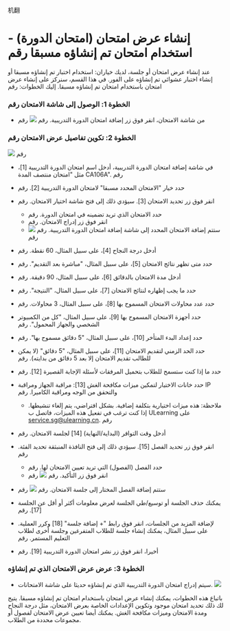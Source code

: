 机翻
# إنشاء عرض امتحان (امتحان الدورة) - استخدام امتحان تم إنشاؤه مسبقا رقم 

 عند إنشاء عرض امتحان أو جلسة، لديك خياران: استخدام اختبار تم إنشاؤه مسبقا أو إنشاء اختبار عشوائي تم إنشاؤه على الفور. في هذا القسم، سنركز على إنشاء عرض امتحان باستخدام امتحان تم إنشاؤه مسبقا. إليك الخطوات: رقم 

 ### الخطوة 1: الوصول إلى شاشة الامتحان رقم 

 - من شاشة الامتحان، انقر فوق زر إضافة امتحان الدورة التدريبية. رقم 
 ![]( /img/utest/teacher/offering01.png) رقم 

 ### الخطوة 2: تكوين تفاصيل عرض الامتحان رقم 

 ![]( /img/utest/teacher/offering02.png) رقم 

 - في شاشة إضافة امتحان الدورة التدريبية، أدخل اسم امتحان الدورة التدريبية [1]، مثل "امتحان منتصف المدة CA106A". رقم 
 - حدد خيار "الامتحان المحدد مسبقا" لامتحان الدورة التدريبية [2]. رقم 
 - انقر فوق زر تحديد الامتحان [3]. سيؤدي ذلك إلى فتح شاشة اختيار الامتحان. رقم 
     - حدد الامتحان الذي تريد تضمينه في امتحان الدورة. رقم 
     - انقر فوق زر إدراج الامتحان. رقم 
     - ستتم إضافة الامتحان المحدد إلى شاشة إضافة امتحان الدورة التدريبية. رقم 
     ![]( /img/utest/teacher/offering03.png) رقم 
 
 - أدخل درجة النجاح [4]، على سبيل المثال، 60 نقطة. رقم 
 - حدد متى تظهر نتائج الامتحان [5]، على سبيل المثال، "مباشرة بعد التقديم". رقم 
 - أدخل مدة الامتحان بالدقائق [6]، على سبيل المثال، 90 دقيقة. رقم 
 - حدد ما يجب إظهاره لنتائج الامتحان [7]، على سبيل المثال، "النتيجة". رقم 
 - حدد عدد محاولات الامتحان المسموح بها [8]، على سبيل المثال، 3 محاولات. رقم 
 - حدد أجهزة الامتحان المسموح بها [9]، على سبيل المثال، "كل من الكمبيوتر الشخصي والجهاز المحمول". رقم 
 - حدد إعداد البدء المتأخر [10]، على سبيل المثال، "5 دقائق مسموح بها". رقم 
 - حدد الحد الزمني لتقديم الامتحان [11]، على سبيل المثال، "5 دقائق" (لا يمكن للطالب تقديم الامتحان إلا بعد 5 دقائق من بدايته). رقم 
 - حدد ما إذا كنت ستسمح للطلاب بتحميل المرفقات لأسئلة الإجابة القصيرة [12]. رقم 
 - حدد خانات الاختيار لتمكين ميزات مكافحة الغش [13]: مراقبة الجهاز ومراقبة IP والتحقق من الوجه ومراقبة الكاميرا. رقم 
     - ملاحظة: هذه ميزات اختيارية بتكلفة إضافية. بشكل افتراضي، يتم إلغاء تنشيطها. إذا كنت ترغب في تفعيل هذه الميزات، فاتصل ب ULearning على service.sg@ulearning.cn. رقم 
 - أدخل وقت التوافر (البداية/النهاية) [14] لجلسة الامتحان. رقم 
 - انقر فوق زر تحديد الفصل [15]. سيؤدي ذلك إلى فتح النافذة المنبثقة تحديد الفئة. رقم 
     - حدد الفصل (الفصول) التي تريد تعيين الامتحان لها. رقم 
     - انقر فوق زر التأكيد. رقم 
 ![]( /img/utest/teacher/offering04.png) رقم 
 
 - ستتم إضافة الفصل المختار إلى جلسة الامتحان. رقم 
 ![]( /img/utest/teacher/offering05.png) رقم 
 
 - يمكنك حذف الجلسة أو توسيع/طي الجلسة لعرض معلومات أكثر أو أقل عن الجلسة [17]. رقم 
 - لإضافة المزيد من الجلسات، انقر فوق رابط "+ إضافة جلسة" [18] وكرر العملية. على سبيل المثال، يمكنك إنشاء جلسة للطلاب المتفرغين وجلسة أخرى لطلاب التعليم المستمر. رقم 
 - أخيرا، انقر فوق زر نشر امتحان الدورة التدريبية [19]. رقم 
 
 ### الخطوة 3: عرض عرض الامتحان الذي تم إنشاؤه 
 
 - سيتم إدراج امتحان الدورة التدريبية الذي تم إنشاؤه حديثا على شاشة الامتحانات.
 ![]( /img/utest/teacher/offering06.png) 
 
 باتباع هذه الخطوات، يمكنك إنشاء عرض امتحان باستخدام امتحان تم إنشاؤه مسبقا. يتيح لك ذلك تحديد امتحان موجود وتكوين الإعدادات الخاصة بعرض الامتحان، مثل درجة النجاح ومدة الامتحان وميزات مكافحة الغش. يمكنك أيضا تعيين عرض الامتحان لفصول أو مجموعات محددة من الطلاب.
